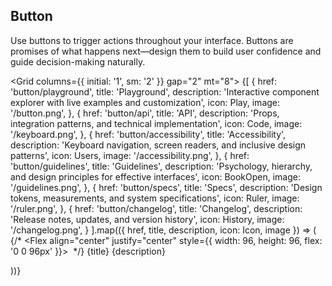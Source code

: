 
<Section size="1">

# Button

Use buttons to trigger actions throughout your interface. Buttons are promises of what happens next—design them to build user confidence and guide decision-making naturally.

<Grid columns={{ initial: '1', sm: '2' }} gap="2" mt="8">
  {[
    {
      href: 'button/playground',
      title: 'Playground',
      description: 'Interactive component explorer with live examples and customization',
      icon: Play,
      image: '/button.png',
    },
    {
      href: 'button/api',
      title: 'API',
      description: 'Props, integration patterns, and technical implementation',
      icon: Code,
      image: '/keyboard.png',
    },
    {
      href: 'button/accessibility',
      title: 'Accessibility',
      description: 'Keyboard navigation, screen readers, and inclusive design patterns',
      icon: Users,
      image: '/accessibility.png',
    },
    {
      href: 'button/guidelines',
      title: 'Guidelines',
      description: 'Psychology, hierarchy, and design principles for effective interfaces',
      icon: BookOpen,
      image: '/guidelines.png',
    },
    {
      href: 'button/specs',
      title: 'Specs',
      description: 'Design tokens, measurements, and system specifications',
      icon: Ruler,
      image: '/ruler.png',
    },
    {
      href: 'button/changelog',
      title: 'Changelog',
      description: 'Release notes, updates, and version history',
      icon: History,
      image: '/changelog.png',
    }
  ].map(({ href, title, description, icon: Icon, image }) => (
    <Card asChild key={href} size="2" variant="soft">
      <Link href={href}>
        <Flex direction="row" align="center" gap="4">
        {/*
          <Flex align="center" justify="center" style={{ width: 96, height: 96, flex: '0 0 96px' }}>
            <Image src={image} alt="" width={96} height={96} fit="cover" />
          </Flex>
          */}
          <Flex direction="column" gap="2" p="2">
            <Flex align="center" gap="2">
              <Icon size={16} />
              <Heading size="3" weight="medium">{title}</Heading>
            </Flex>
            <Text size="2" color="gray">{description}</Text>
          </Flex>
        </Flex>
      </Link>
    </Card>

))}

</Grid>

</Section>
